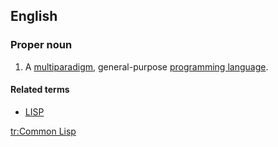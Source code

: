 ==English==
{{wikipedia}}

===Proper noun===
{{en-proper noun|head=[[common|Common]] [[Lisp]]}}

# {{context|computing|lang=en}} A [[multiparadigm]], general-purpose [[programming language]].

====Related terms====
* [[LISP]]

[[tr:Common Lisp]]